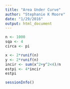 ```yaml
---
title: "Area Under Curve"
author: "Stephanie K Moore"
date: "1/29/2016"
output: html_document
---
```


```r
n <- 1000
sqa <- 4
circa <- pi

x <- 2*runif(n)
y <- 2*runif(n)
incir <- sum(x^2+y^2<4)/n
estpi <- 4*incir
estpi
```

```r
sessionInfo()
```